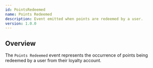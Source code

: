 ```yaml
---
id: PointsRedeemed
name: Points Redeemed
description: Event emitted when points are redeemed by a user.
version: 1.0.0
---
```


## Overview

The `Points Redeemed` event represents the occurrence of points being redeemed by a user from their loyalty account.

<NodeGraph />
